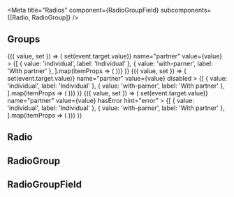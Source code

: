
<Meta title="Radios" component={RadioGroupField} subcomponents={[Radio, RadioGroup]} />

## Groups

<Preview>
	<Story name="Groups">
		<Container>
			<Row p={2}>
				<Col span={6}>
					<Field>
						{({ value, set }) => (
							<RadioGroupField
								legend="Who is your partner?"
								onChange={event => set(event.target.value)}
								name="partner"
								value={value}
							>
								{[
									{ value: 'individual', label: 'Individual' },
									{ value: 'with-parner', label: 'With partner' },
								].map(itemProps => (
									<Radio key={itemProps.value} {...itemProps} />
								))}
							</RadioGroupField>
						)}
					</Field>
				</Col>
			</Row>
		</Container>
	</Story>
</Preview>

<Preview>
	<Story name="Groups - disabled">
		<Container>
			<Row p={2}>
				<Col span={6}>
					<Field>
						{({ value, set }) => (
							<RadioGroupField
								legend="Who is your partner?"
								onChange={event => set(event.target.value)}
								name="partner"
								value={value}
								disabled
							>
								{[
									{ value: 'individual', label: 'Individual' },
									{ value: 'with-parner', label: 'With partner' },
								].map(itemProps => (
									<Radio key={itemProps.value} {...itemProps} />
								))}
							</RadioGroupField>
						)}
					</Field>
				</Col>
			</Row>
		</Container>
	</Story>
</Preview>

<Preview>
	<Story name="Groups - errors">
		<Container>
			<Row p={2}>
				<Col span={6}>
					<Field>
						{({ value, set }) => (
							<RadioGroupField
								legend="Who is your partner?"
								onChange={event => set(event.target.value)}
								name="partner"
								value={value}
								hasError
								hint="error"
							>
								{[
									{ value: 'individual', label: 'Individual' },
									{ value: 'with-parner', label: 'With partner' },
								].map(itemProps => (
									<Radio key={itemProps.value} {...itemProps} />
								))}
							</RadioGroupField>
						)}
					</Field>
				</Col>
			</Row>
		</Container>
	</Story>
</Preview>

## Radio

<Props of={Radio} />

## RadioGroup

<Props of={RadioGroup} />

## RadioGroupField

<Props of={RadioGroupField} />

